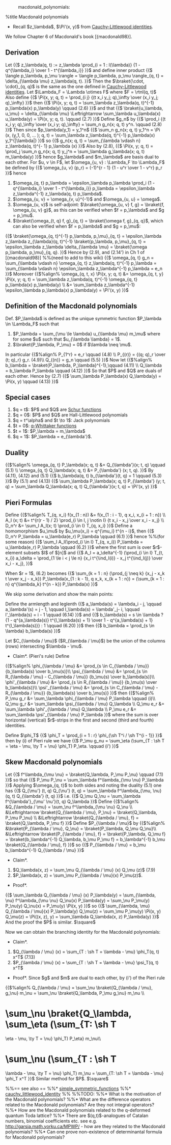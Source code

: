 :macdonald_polynomials:

%title Macdonald polynomials

* Recall $z_\lambda$, $\Pi'(x, y)$ from [[cauchy_littlewood_identity|Cauchy-Littlewood identities]].

We follow Chapter 6 of Macdonald's book [{macdonald98}].
== Derivation ==
Let
{{$
z_\lambda(q, t) := z_\lambda \prod_{i = 1 : l(\lambda)} {1 - q^{\lambda_i} \over 1 - t^{\lambda_i}}
}}$
and define inner product
{{$
\langle p_\lambda, p_\mu \rangle = \langle p_\lambda, p_\mu \rangle_{q, t} = \delta_{\lambda \mu} z_\lambda(q, t).
}}$
Then the $\braket{\cdot, \cdot}_{q, q}$ is the same as the one defined in [[cauchy_littlewood_identity|Cauchy-Littlewood identities]].
Let $\Lambda_F = \Lambda \otimes F$ where $F = \rtnl(q, t)$
Also define
{{$
\Pi(x, y; q, t) = \prod_{i j} {(t x_i y_j; q)_\infty \over (x_i y_j; q)_\infty}
}}$
then
{{$
\Pi(x, y; q, t) = \sum_\lambda z_\lambda(q, t)^{-1} p_\lambda(x) p_\lambda(y) \qquad (2.6)
}}$
and that
{{$
\braket{u_\lambda, u_\mu} = \delta_{\lambda \mu} \Leftrightarrow \sum_\lambda u_\lambda(x) u_\lambda(y) = \Pi(x, y; q, t). \qquad (2.7)
}}$
Define $g_n$ by
{{$
\prod_i {(t x_i y; q)_\infty \over (x_i y; q)_\infty} = \sum_n g_n(x; q, t) y^n. \qquad (2.8)
}}$
Then since $p_\lambda(y_1) = y_1^n$
{{$
\sum_n g_n(x; q, t) y_1^n = \Pi (x, (y_1, 0, 0, ... ); q, t) = \sum_\lambda z_\lambda(q, t)^{-1} p_\lambda(x) y_1^{|\lambda|}
}}$
so
{{$
g_n(x; q, t) = \sum_{\lambda \vdash n} z_\lambda(q, t)^{- 1} p_\lambda (x)
}}$
Also by (2.8),
{{$
\Pi(x, y; q, t) = \prod_j \sum_n g_n(x; q, t) y_j^n = \sum_\lambda g_\lambda(x; q, t) m_\lambda(y)
}}$
hence $g_\lambda$ and $m_\lambda$ are basis dual to each other.
For $u, v \in F$, let $\omega_{u, v} : \Lambda_F \to \Lambda_F$ be defined by
{{$
\omega_{u, v} (p_r) = (-1)^{r - 1} {1 - u^r \over 1 - v^r} p_r
}}$
hence
# $\omega_{q, t} p_\lambda = \epsilon_\lambda p_\lambda \prod_i {1 - q^{\lambda_i} \over 1 - t^{\lambda_i}} p_\lambda = \epsilon_\lambda z_\lambda^{-1} z_\lambda(q, t) p_\lambda$.
# $\omega_{u, v} = \omega_{v, u}^{-1}$ and $\omega_{u, u} = \omega$.
# $\omega_{u, v}$ is self-adjoint: $\braket{\omega_{u, v} f, g} = \braket{f, \omega_{u, v} g}$, as this can be verified when $f = p_\lambda$ and $g = p_\mu$.
# $\braket{\omega_{t, q} f, g}_{q, t} = \braket{\omega f, g}_{q, q}$, which can also be verified when $f = p_\lambda$ and $g = p_\mu$:
{{$
\braket{\omega_{q, t}^{-1} p_\lambda, p_\mu}_{q, t} = \epsilon_\lambda z_\lambda z_{\lambda}(q, t)^{-1} \braket{p_\lambda, p_\mu}_{q, t} = \epsilon_\lambda z_\lambda \delta_{\lambda \mu} = \braket{\omega p_\lambda, p_\mu}_{q, q}.
}}$
Hence by (2.9), and (2.14') in Ch 1 of [{macdonald98}] 
%%(need to add to this wiki)
{{$
\omega_{q, t} g_n = \sum_{\lambda \vdash n} \omega_{q, t} z_\lambda(q, t)^{-1} p_\lambda = \sum_{\lambda \vdash n} \epsilon_\lambda z_\lambda^{-1} p_\lambda = e_n
}}$
Moreover
{{$%align%
\omega_{q, t, x} \Pi(x, y; q, t) &= \omega_{q, t, y} \Pi(x, y; q, t) = \sum_\lambda z_\lambda(q, t)^{-1} \omega_{q, t} p_\lambda(x) p_\lambda(y) \\
&= \sum_\lambda z_\lambda^{-1} \epsilon_\lambda p_\lambda(x) p_\lambda(y) = \Pi'(x, y)
}}$
== Definition of the Macdonald polynomials ==
Def. $P_\lambda$ is defined as the unique symmetric function $P_\lambda \in \Lambda_F$ such that
# $P_\lambda = \sum_{\mu \le \lambda} u_{\lambda \mu} m_\mu$ where for some $u$ such that $u_{\lambda \lambda} = 1$.
# $\braket{P_\lambda, P_\mu} = 0$ if $\lambda \neq \mu$.
In particular
{{$%align%
P_{1^r} = e_r \qquad (4.8) \\
P_{(r)} = {(q; q)_r \over (t; q)_r} g_r. (4.9)\\
Q_{(n)} = g_n \qquad (5.5)
}}$
Now let
{{$%align%
b_\lambda = \braket{P_\lambda, P_\lambda}^{-1},\qquad (4.11) \\
Q_\lambda = b_\lambda P_\lambda \qquad (4.12)
}}$
So that $P$ and $Q$ are duals of each other. Hence by (2.7)
{{$
\sum_\lambda P_\lambda(x) Q_\lambda(y) = \Pi(x, y) \qquad (4.13)
}}$

== Special cases ==
# $q = t$: $P$ and $Q$ are [[schur_function|Schur functions]]
# $q = 0$: $P$ and $Q$ are Hall-Littlewood polynomials
# $q = t^\alpha$ and $t \to 1$: Jack polynomials
# $t = 0$: [[q_whittaker_functions|q-Whittaker functions]]
# $t = 1$: $P_\lambda = m_\lambda$
# $q = 1$: $P_\lambda = e_{\lambda'}$.

== Duality ==
{{$%align%
\omega_{q, t} P_\lambda(x; q, t) &= Q_{\lambda'}(x; t, q) \qquad (5.1) \\
\omega_{q, t} Q_\lambda(x; q, t) &= P_{\lambda'} (x; t, q).
}}$
By (4.11), (4.12) and (5.1)
{{$
b_\lambda(q, t) b_{\lambda'}(t, q) = 1 \qquad (5.3)
}}$
By (5.1) and (4.13)
{{$
\sum_\lambda P_\lambda(x; q, t) P_{\lambda'} (y; t, q) = \sum_\lambda Q_\lambda(x; q, t) Q_{\lambda'}(x; t, q) = \Pi'(x, y)
}}$
== Pieri Formulas ==
Define 
{{$%align%
T_{q, x_i} f(x_{1 : n}) &= f(x_{1 : i - 1}, q x_i, x_{i + 1 : n}) \\
A_I (x; t) &= t^{r(r - 1) / 2} \prod_{i \in I, j \notin I} {t x_i - x_j \over x_i - x_j} \\
D_n^r &= \sum_I A_I(x; t) \prod_{i \in I} T_{q, x_i}
}}$
Define a homomorphism $u_\mu$ by $u_\mu(x_i) = q^{\mu_i} t^{n - i}$, then
{{$
D_n^r P_\lambda = u_\lambda(e_r) P_\lambda \qquad (6.1)
}}$
hence 
%%(for some reason)
{{$
\sum_I A_I(\prod_{i \in I} T_{q, x_i}) P_\lambda = u_\lambda(e_r) P_\lambda \qquad (6.2)
}}$
where the first sum is over $r$-element subsets $I$ of $[n]$ and
{{$
A_I = a_\delta^{-1} (\prod_{i \in I} T_{t, x_i}) a_\delta = \prod_{1 \le i < j \le n} {x_i t^{\ind_I(i)} - x_j t^{\ind_I(j)} \over x_i - x_j},
}}$

When $r = 1$, (6.2) becomes
{{$
\sum_{k = 1 : n} (\prod_{j \neq k} {x_j - x_k t \over x_j - x_k}) P_\lambda(x_{1 : k - 1}, q x_k, x_{k + 1 : n}) = (\sum_{k = 1 : n} q^{\lambda_k} t^{n - k}) P_\lambda(x)
}}$

We skip some derivation and show the main points:

Define the armlength and leglenth
{{$
a_\lambda(s) = \lambda_i - j, \qquad a_\lambda'(s) = j - 1, \qquad l_\lambda(s) = \lambda'_j- i, \qquad l'_\lambda(s) = i - 1 \qquad (6.14)
}}$
and
{{$
b_\lambda(s) = s \in \lambda ? {1 - q^{a_\lambda(s)} t^{l_\lambda(s) + 1} \over 1 - q^{a_\lambda(s) + 1} t^{l_\lambda(s)}} : 1 \qquad (6.20)
}}$
then
{{$
b_\lambda = \prod_{s \in \lambda} b_\lambda(s)
}}$

Let $C_{\lambda / \mu}$ ($R_{\lambda / \mu}$) be the union of the columns (rows) intersecting $\lambda - \mu$.

*Claim*. (Pieri's rule) Define
{{$%align%
\phi_{\lambda / \mu} &= \prod_{s \in C_{\lambda / \mu}} {b_\lambda(s) \over b_\mu(s)}\\
\psi_{\lambda / \mu} &= \prod_{s \in R_{\lambda / \mu} - C_{\lambda / \mu}} {b_\mu(s) \over b_\lambda(s)}\\
\phi'_{\lambda / \mu} &= \prod_{s \in R_{\lambda / \mu}} {b_\mu(s) \over b_\lambda(s)}\\
\psi'_{\lambda / \mu} &= \prod_{s \in C_{\lambda / \mu} - R_{\lambda / \mu}} {b_\lambda(s) \over b_\mu(s)}
}}$
then
{{$%align%
P_\mu g_r &= \sum_\lambda \phi_{\lambda / \mu} P_\lambda \qquad (i)\\
Q_\mu g_r &= \sum_\lambda \psi_{\lambda / \mu} Q_\lambda \\
Q_\mu e_r &= \sum_\lambda \phi'_{\lambda / \mu} Q_\lambda \\
P_\mu e_r &= \sum_\lambda \psi'_{\lambda / \mu} P_\lambda
}}$
where the sum is over horizontal (vertical) $r$-strips in the first and second (third and fourth) identities.

Define $\phi_T$
{{$
\phi_T = \prod_{i = 1 : r} \phi_{\sh T^i / \sh T^{i - 1}} 
}}$
then by (i) of Pieri rule we have
{{$
P_\mu g_nu = \sum_\eta (\sum_{T : \sh T = \eta - \mu, \ty T = \nu} \phi_T) P_\eta. \qquad (i')
}}$
== Skew Macdonald polynomials ==
Let
{{$
f^\lambda_{\mu \nu} = \braket{Q_\lambda, P_\mu P_\nu} \qquad (7.1)
}}$
so that
{{$
P_\mu P_\nu = \sum_\lambda f^\lambda_{\mu \nu} P_\lambda
}}$
Applying $\omega_{q, t}$ to both sides and noting the duality (5.1) one has
{{$
Q_{\mu'} (t, q) Q_{\nu'} (t, q) = \sum_\lambda f^\lambda_{\mu, \nu}(q, t) Q_{\lambda'} (t, q)
}}$
i.e.
{{$
Q_\mu Q_\nu = \sum_\lambda f^{\lambda'}_{\mu' \nu'}(t, q) Q_\lambda
}}$
Define
{{$%align%
&Q_{\lambda / \mu} = \sum_\nu f^\lambda_{\mu \nu} Q_\nu \\
&\Leftrightarrow \braket{Q_{\lambda / \mu}, P_\nu} = \braket{Q_\lambda, P_\mu P_\nu} \\
&\Leftrightarrow \braket{Q_{\lambda / \mu}, f} = \braket{Q_\lambda, P_\mu f}
}}$
Define $P_{\lambda / \mu}$ by
{{$%align%
&\braket{P_{\lambda / \mu}, Q_\nu} = \braket{P_\lambda, Q_\mu Q_\nu}\\
&\Leftrightarrow \braket{P_{\lambda / \mu}, f} = \braket{P_\lambda, Q_\mu f} = \braket{b_\lambda^{-1} Q_\lambda, b_\mu P_\mu f} = b_\lambda^{-1} b_\mu \braket{Q_{\lambda / \mu}, f}
}}$
so
{{$
P_{\lambda / \mu} = b_\mu b_\lambda^{-1} Q_{\lambda / \mu}
}}$
*Claim*.
# $Q_\lambda(x, z) = \sum_\mu Q_{\lambda / \mu} (x) Q_\mu (z)$  (7.9)
# $P_\lambda(x, z) = \sum_\mu P_{\lambda / \mu}(x) P_\mu(z)$.

*Proof*.
{{$
\sum_\lambda Q_{\lambda / \mu} (x) P_\lambda(y) = \sum_{\lambda, \nu} f^\lambda_{\mu \nu} Q_\nu(x) P_\lambda(y) = \sum_\nu P_\mu(y) P_\nu(y) Q_\nu(x) = P_\mu(y) \Pi(x, y)
}}$
so
{{$
\sum_{\lambda, \mu} Q_{\lambda / \mu}(x) P_\lambda(y) Q_\mu(z) = \sum_\mu P_\mu(y) \Pi(x, y) Q_\mu(z) = \Pi((x, z), y) = \sum_\lambda Q_\lambda(x, z) P_\lambda(y)
}}$
And the proof the $P$ is similar.  
$\square$

Now we can obtain the branching identity for the Macdonald polynomials:

*Claim*.
# $Q_{\lambda / \mu} (x) = \sum_{T : \sh T = \lambda - \mu} \phi_T(q, t) x^T$ (7.13)
# $P_{\lambda / \mu} (x) = \sum_{T : \sh T = \lambda - \mu} \psi_T(q, t) x^T$
*Proof*. Since $g$ and $m$ are dual to each other, by (i') of the Pieri rule 
{{$%align%
Q_{\lambda / \mu} = \sum_\nu \braket{Q_{\lambda / \mu}, g_\nu} m_\nu  = \sum_\nu \braket{Q_\lambda, P_\mu g_\nu} m_\nu \\
= \sum_\nu \braket{Q_\lambda, \sum_\eta (\sum_{T: \sh T = \eta - \mu, \ty T = \nu} \phi_T) P_\eta} m_\nu\\
= \sum_\nu (\sum_{T : \sh T = \lambda - \mu, \ty T = \nu} \phi_T) m_\nu = \sum_{T: \sh T = \lambda - \mu} \phi_T x^T
}}$
Similar method for $P$. $\square$

%%== see also ==
%%* [[simple_symmetric_functions]]
%%* [[cauchy_littlewood_identity]]
%%
%%TODO:
%%* What is the motivation of the Macdonald polynomials?
%%* What are the difference operators related to the Macdonald polynomials? Are they not integral operators?
%%* How are the Macdonald polynomials related to the q-deformed quantum Toda lattice?
%%* There are $(q,t)$-analogues of Catalan numbers, binomial coefficients etc. see e.g. http://garsia.math.yorku.ca/MPWP/ - how are they related to the Macdonald polynomials?
%%* Can one prove non-existence of determinantal formula for Macdonald polynomials?
